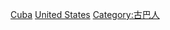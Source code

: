 {{Catmore}}
{{Commonscat|Cuban Americans}}

[[Category:拉丁裔美國人|Cuba]]
[[Category:古巴裔|United States]]
[[Category:古巴人|Category:古巴人]]